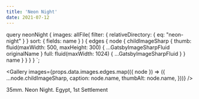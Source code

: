 ```yaml
---
title: 'Neon Night'
date: 2021-07-12
---
```



  query neonNight {
    images: allFile(
      filter: { relativeDirectory: { eq: "neon-night" } }
      sort: { fields: name }
    ) {
      edges {
        node {
          childImageSharp {
            thumb: fluid(maxWidth: 500, maxHeight: 300) {
              ...GatsbyImageSharpFluid
              originalName
            }
            full: fluid(maxWidth: 1024) {
              ...GatsbyImageSharpFluid
            }
          }
          name
        }
      }
    }
  }
`;

<Gallery
  images={props.data.images.edges.map(({ node }) => ({
    ...node.childImageSharp,
    caption: node.name,
    thumbAlt: node.name,
  }))}
/>

35mm. Neon Night. Egypt, 1st Settlement
